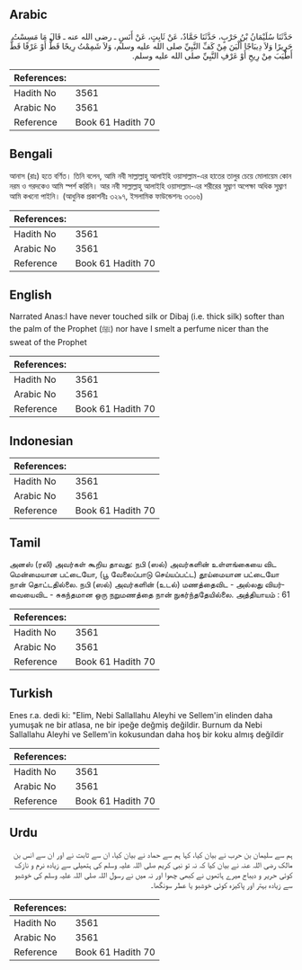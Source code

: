 ## Arabic


<div dir="rtl" lang="ar" style={{fontSize:'larger',backgroundColor:'#f8f9fa',padding:20}}>
حَدَّثَنَا سُلَيْمَانُ بْنُ حَرْبٍ، حَدَّثَنَا حَمَّادٌ، عَنْ ثَابِتٍ، عَنْ أَنَسٍ ـ رضى الله عنه ـ قَالَ مَا مَسِسْتُ حَرِيرًا وَلاَ دِيبَاجًا أَلْيَنَ مِنْ كَفِّ النَّبِيِّ صلى الله عليه وسلم، وَلاَ شَمِمْتُ رِيحًا قَطُّ أَوْ عَرْفًا قَطُّ أَطْيَبَ مِنْ رِيحِ أَوْ عَرْفِ النَّبِيِّ صلى الله عليه وسلم‏.‏
</div>
<div style={{backgroundColor:'#f8f9fa',padding:20, marginBottom: 10}}><table> <thead> <tr> <th>References:</th> <th></th> </tr> </thead> <tbody><tr><td>Hadith No</td><td>3561</td></tr><tr><td>Arabic No</td><td>3561</td></tr><tr><td>Reference</td><td>Book 61 Hadith 70</td></tr></tbody></table></div>

## Bengali


<div dir="ltr" lang="bn" style={{fontSize:'larger',backgroundColor:'#f8f9fa',padding:20}}>
আনাস (রাঃ) হতে বর্ণিত। তিনি বলেন, আমি নবী সাল্লাল্লাহু আলাইহি ওয়াসাল্লাম-এর হাতের তালুর চেয়ে মোলায়েম কোন নরম ও গরদকেও আমি স্পর্শ করিনি। আর নবী সাল্লাল্লাহু আলাইহি ওয়াসাল্লাম-এর শরীরের সুঘ্রাণ অপেক্ষা অধিক সুঘ্রাণ আমি কখনো পাইনি। (আধুনিক প্রকাশনীঃ ৩২৯৭, ইসলামিক ফাউন্ডেশনঃ ৩৩০৬)
</div>
<div style={{backgroundColor:'#f8f9fa',padding:20, marginBottom: 10}}><table> <thead> <tr> <th>References:</th> <th></th> </tr> </thead> <tbody><tr><td>Hadith No</td><td>3561</td></tr><tr><td>Arabic No</td><td>3561</td></tr><tr><td>Reference</td><td>Book 61 Hadith 70</td></tr></tbody></table></div>

## English


<div dir="ltr" lang="en" style={{fontSize:'larger',backgroundColor:'#f8f9fa',padding:20}}>
Narrated Anas:I have never touched silk or Dibaj (i.e. thick silk) softer than the palm of the Prophet (ﷺ) nor have I smelt a perfume nicer than the sweat of the Prophet
</div>
<div style={{backgroundColor:'#f8f9fa',padding:20, marginBottom: 10}}><table> <thead> <tr> <th>References:</th> <th></th> </tr> </thead> <tbody><tr><td>Hadith No</td><td>3561</td></tr><tr><td>Arabic No</td><td>3561</td></tr><tr><td>Reference</td><td>Book 61 Hadith 70</td></tr></tbody></table></div>

## Indonesian


<div dir="ltr" lang="id" style={{fontSize:'larger',backgroundColor:'#f8f9fa',padding:20}}>

</div>
<div style={{backgroundColor:'#f8f9fa',padding:20, marginBottom: 10}}><table> <thead> <tr> <th>References:</th> <th></th> </tr> </thead> <tbody><tr><td>Hadith No</td><td>3561</td></tr><tr><td>Arabic No</td><td>3561</td></tr><tr><td>Reference</td><td>Book 61 Hadith 70</td></tr></tbody></table></div>

## Tamil


<div dir="ltr" lang="ta" style={{fontSize:'larger',backgroundColor:'#f8f9fa',padding:20}}>
அனஸ் (ரலி) அவர்கள் கூறிய தாவது: நபி (ஸல்) அவர்களின் உள்ளங்கையை விட மென்மையான பட்டையோ, (பூ வேலைப்பாடு செய்யப்பட்ட) தூய்மையான பட்டையோ நான் தொட்டதில்லை. நபி (ஸல்) அவர்களின் (உடல்) மணத்தைவிட - அல்லது வியர்வையைவிட - சுகந்தமான ஒரு நறுமணத்தை நான் நுகர்ந்ததேயில்லை. அத்தியாயம் : 61
</div>
<div style={{backgroundColor:'#f8f9fa',padding:20, marginBottom: 10}}><table> <thead> <tr> <th>References:</th> <th></th> </tr> </thead> <tbody><tr><td>Hadith No</td><td>3561</td></tr><tr><td>Arabic No</td><td>3561</td></tr><tr><td>Reference</td><td>Book 61 Hadith 70</td></tr></tbody></table></div>

## Turkish


<div dir="ltr" lang="tr" style={{fontSize:'larger',backgroundColor:'#f8f9fa',padding:20}}>
Enes r.a. dedi ki: "Elim, Nebi Sallallahu Aleyhi ve Sellem'in elinden daha yumuşak ne bir atlasa, ne bir ipeğe değmiş değildir. Burnum da Nebi Sallallahu Aleyhi ve Sellem'in kokusundan daha hoş bir koku almış değildir
</div>
<div style={{backgroundColor:'#f8f9fa',padding:20, marginBottom: 10}}><table> <thead> <tr> <th>References:</th> <th></th> </tr> </thead> <tbody><tr><td>Hadith No</td><td>3561</td></tr><tr><td>Arabic No</td><td>3561</td></tr><tr><td>Reference</td><td>Book 61 Hadith 70</td></tr></tbody></table></div>

## Urdu


<div dir="rtl" lang="ur" style={{fontSize:'larger',backgroundColor:'#f8f9fa',padding:20}}>
ہم سے سلیمان بن حرب نے بیان کیا، کہا ہم سے حماد نے بیان کیا، ان سے ثابت نے اور ان سے انس بن مالک رضی اللہ عنہ نے بیان کیا کہ نہ تو نبی کریم صلی اللہ علیہ وسلم کی ہتھیلی سے زیادہ نرم و نازک کوئی حریر و دیباج میرے ہاتھوں نے کبھی چھوا اور نہ میں نے رسول اللہ صلی اللہ علیہ وسلم کی خوشبو سے زیادہ بہتر اور پاکیزہ کوئی خوشبو یا عطر سونگھا۔
</div>
<div style={{backgroundColor:'#f8f9fa',padding:20, marginBottom: 10}}><table> <thead> <tr> <th>References:</th> <th></th> </tr> </thead> <tbody><tr><td>Hadith No</td><td>3561</td></tr><tr><td>Arabic No</td><td>3561</td></tr><tr><td>Reference</td><td>Book 61 Hadith 70</td></tr></tbody></table></div>